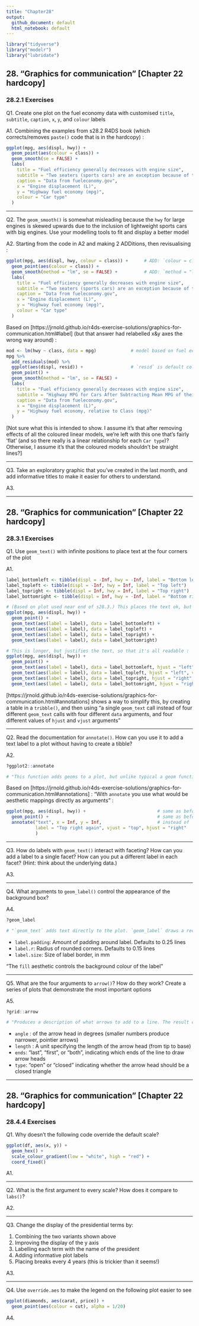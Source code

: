 ```yaml
---
title: "Chapter28"
output:
  github_document: default
  html_notebook: default
---
```


```r
library("tidyverse")
library("modelr")
library("lubridate")
```


## 28. "Graphics for communication" [Chapter 22 hardcopy]
### 28.2.1 Exercises

Q1.
Create one plot on the fuel economy data with customised `title`, `subtitle`, `caption`, `x`, `y`, and `colour` labels

A1.
Combining the examples from s28.2 R4DS book (which corrects/removes `paste()` code that is in the hardcopy) :

```r
ggplot(mpg, aes(displ, hwy)) +
  geom_point(aes(colour = class)) +
  geom_smooth(se = FALSE) +
  labs(
    title = "Fuel efficiency generally decreases with engine size",
    subtitle = "Two seaters (sports cars) are an exception because of their light weight",
    caption = "Data from fueleconomy.gov",
    x = "Engine displacement (L)",
    y = "Highway fuel economy (mpg)",
    colour = "Car type"
  )
```


-----------

Q2.
The `geom_smooth()` is somewhat misleading because the `hwy` for large engines is skewed upwards due to the inclusion of lightweight sports cars with big engines. Use your modelling tools to fit and display a better model

A2.
Starting from the code in A2 and making 2 ADDitions, then revisualising :

```r
ggplot(mpg, aes(displ, hwy, colour = class)) +      # ADD: `colour = class` to get multiple lines
  geom_point(aes(colour = class)) +
  geom_smooth(method = "lm", se = FALSE) +          # ADD: `method = "lm"` to get straight lines
  labs(
    title = "Fuel efficiency generally decreases with engine size",
    subtitle = "Two seaters (sports cars) are an exception because of their light weight",
    caption = "Data from fueleconomy.gov",
    x = "Engine displacement (L)",
    y = "Highway fuel economy (mpg)",
    colour = "Car type"
  )
```

Based on [https://jrnold.github.io/r4ds-exercise-solutions/graphics-for-communication.html#label] (but that answer had relabelled x&y axes the wrong way around) :

```r
mod <- lm(hwy ~ class, data = mpg)             # model based on fuel economy for Class (Car type)
mpg %>%
  add_residuals(mod) %>%
  ggplot(aes(displ, resid)) +                  # `resid` is default column name for residuals
  geom_point() +
  geom_smooth(method = "lm", se = FALSE) +
  labs(
    title = "Fuel efficiency generally decreases with engine size",
    subtitle = "Highway MPG for Cars After Subtracting Mean MPG of their Class",
    caption = "Data from fueleconomy.gov",
    x = "Engine displacement (L)",
    y = "Highway fuel economy, relative to Class (mpg)"
  )
```

[Not sure what this is intended to show. I assume it's that after removing effects of all the coloured linear models, we're left with this one that's fairly 'flat' (and so there really is a linear relationship for each `Car type`)? Otherwise, I assume it's that the coloured models shouldn't be straight lines?]


-----------

Q3.
Take an exploratory graphic that you’ve created in the last month, and add informative titles to make it easier for others to understand.

A3.


-----------

## 28. "Graphics for communication" [Chapter 22 hardcopy]
### 28.3.1 Exercises

Q1. Use `geom_text()` with infinite positions to place text at the four corners of the plot

A1.
```r
label_bottomleft <- tibble(displ = -Inf, hwy = -Inf, label = "Bottom left")
label_topleft <- tibble(displ = -Inf, hwy = Inf, label = "Top left")
label_topright <- tibble(displ = Inf, hwy = Inf, label = "Top right")
label_bottomright <- tibble(displ = Inf, hwy = -Inf, label = "Bottom right")

# (Based on plot used near end of s28.3.) This places the text ok, but it's mostly off-screen :
ggplot(mpg, aes(displ, hwy)) +
  geom_point() +
  geom_text(aes(label = label), data = label_bottomleft) +
  geom_text(aes(label = label), data = label_topleft) +
  geom_text(aes(label = label), data = label_topright) +
  geom_text(aes(label = label), data = label_bottomright)

# This is longer, but justifies the text, so that it's all readable :
ggplot(mpg, aes(displ, hwy)) +
  geom_point() +
  geom_text(aes(label = label), data = label_bottomleft, hjust = "left", vjust = "bottom") +
  geom_text(aes(label = label), data = label_topleft, hjust = "left", vjust = "top") +
  geom_text(aes(label = label), data = label_topright, hjust = "right", vjust = "top") +
  geom_text(aes(label = label), data = label_bottomright, hjust = "right", vjust = "bottom")
```

[https://jrnold.github.io/r4ds-exercise-solutions/graphics-for-communication.html#annotations] shows a way to simplify this, by creating a table in a `tribble()`, and then using "a single `geom_text` call instead of four different `geom_text` calls with four different `data` arguments, and four different values of `hjust` and `vjust` arguments"


-----------

Q2.
Read the documentation for `annotate()`. How can you use it to add a text label to a plot without having to create a tibble?

A2.
```r
?ggplot2::annotate

# "This function adds geoms to a plot, but unlike typical a geom function, the properties of the geoms are not mapped from variables of a data frame, but are instead passed in as vectors. This is useful for adding small annotations (such as text labels) or if you have your data in vectors, and for some reason don't want to put them in a data frame" -- Help
```

Based on [https://jrnold.github.io/r4ds-exercise-solutions/graphics-for-communication.html#annotations] : "With `annotate` you use what would be aesthetic mappings directly as arguments" :
```r
ggplot(mpg, aes(displ, hwy)) +                           # same as before
  geom_point() +                                         # same as before
  annotate("text", x = Inf, y = Inf,                     # instead of `geom_text()`
           label = "Top right again", vjust = "top", hjust = "right"
           )
```


-----------

Q3.
How do labels with `geom_text()` interact with faceting? How can you add a label to a single facet? How can you put a different label in each facet? (Hint: think about the underlying data.)

A3.

-----------

Q4. What arguments to `geom_label()` control the appearance of the background box?

A4.
```r
?geom_label

# "`geom_text` adds text directly to the plot. `geom_label` draws a rectangle behind the text, making it easier to read" -- Help
```

* `label.padding`: Amount of padding around label. Defaults to 0.25 lines
* `label.r`: Radius of rounded corners. Defaults to 0.15 lines
* `label.size`: Size of label border, in mm

"The `fill` aesthetic controls the background colour of the label"


-----------

Q5.
What are the four arguments to `arrow()`? How do they work? Create a series of plots that demonstrate the most important options

A5.
```r
?grid::arrow

# "Produces a description of what arrows to add to a line. The result can be passed to a function that draws a line, eg. `grid.lines`" -- Help
```

* `angle` : of the arrow head in degrees (smaller numbers produce narrower, pointier arrows)
* `length` : A unit specifying the length of the arrow head (from tip to base)
* `ends`: "last", "first", or "both", indicating which ends of the line to draw arrow heads
* `type`: "open" or "closed" indicating whether the arrow head should be a closed triangle


-----------

## 28. "Graphics for communication" [Chapter 22 hardcopy]
### 28.4.4 Exercises

Q1.
Why doesn’t the following code override the default scale?

```r
ggplot(df, aes(x, y)) +
  geom_hex() +
  scale_colour_gradient(low = "white", high = "red") +
  coord_fixed()
```

A1.

-----------

Q2. What is the first argument to every scale? How does it compare to `labs()`?

A2.

-----------

Q3.
Change the display of the presidential terms by:

1. Combining the two variants shown above
2. Improving the display of the y axis
3. Labelling each term with the name of the president
4. Adding informative plot labels
5. Placing breaks every 4 years (this is trickier than it seems!)

A3.

-----------

Q4.
Use `override.aes` to make the legend on the following plot easier to see

```r
ggplot(diamonds, aes(carat, price)) +
  geom_point(aes(colour = cut), alpha = 1/20)
```

A4.




